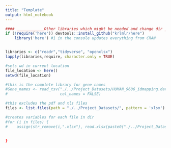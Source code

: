 ```yaml
---
title: "Template"
output: html_notebook
---
```




```r


#### ____________Other libraries which might be needed and change dir __________
if (!require('here')) devtools::install_github("krlmlr/here")
    library('here') #1 in the console updates everything from CRAN


libraries <- c("readr","tidyverse", "openxlsx")
lapply(libraries,require, character.only = TRUE)

#sets wd in current location
file_location <- here()
setwd(file_location)

#this is the complete library for gene names
#Gene_names <- read_tsv("./../Project_Datasets/HUMAN_9606_idmapping.dat",
#                       col_names = FALSE)

#this excludes the pdf and xls files
files <- list.files(path = "./../Project_Datasets/", pattern = 'xlsx')

#creates variables for each file in dir
#for (i in files) {
#    assign(str_remove(i,".xlsx"), read.xlsx(paste0("./../Project_Datasets/",i))) 
    
    
}

```

```r


```

